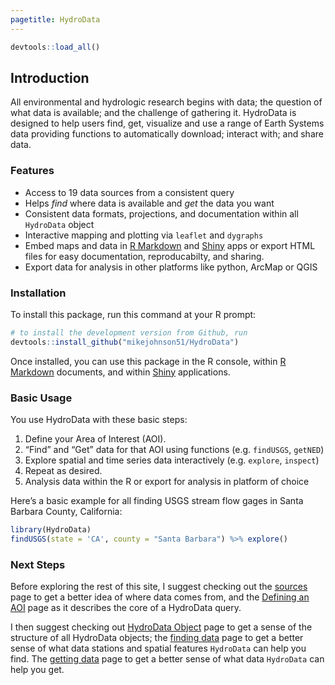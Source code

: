 ```yaml
---
pagetitle: HydroData
---
```


```r
devtools::load_all()
```

## Introduction

All environmental and hydrologic research begins with data; the question of what data is available; and the challenge of gathering it. HydroData is designed to help users find, get, visualize and use a range of Earth Systems data providing functions to automatically download; interact with; and share data.

### Features

* Access to 19 data sources from a consistent query
* Helps *find* where data is available and  *get* the data you want
* Consistent data formats, projections, and documentation within all `HydroData` object
* Interactive mapping and plotting via `leaflet` and `dygraphs`
* Embed maps and data in [R Markdown](http://rmarkdown.rstudio.com/) and [Shiny](http://shiny.rstudio.com/) apps or export HTML files for easy documentation, reproducabilty, and sharing.
* Export data for analysis in other platforms like python, ArcMap or QGIS

### Installation

To install this package, run this command at your R prompt:

```r
# to install the development version from Github, run
devtools::install_github("mikejohnson51/HydroData")
```

Once installed, you can use this package in the R console, within [R Markdown](http://rmarkdown.rstudio.com/) documents, and within [Shiny](http://shiny.rstudio.com/) applications.

### Basic Usage

You use HydroData with these basic steps:

1. Define your Area of Interest (AOI).
2. "Find" and "Get" data for that AOI using functions (e.g. `findUSGS`, `getNED`)
3. Explore spatial and time series data interactively (e.g. `explore`, `inspect`)
4. Repeat as desired.
5. Analysis data within the R or export for analysis in platform of choice

Here's a basic example for all finding USGS stream flow gages in Santa Barbara County, California:

```r
library(HydroData)
findUSGS(state = 'CA', county = "Santa Barbara") %>% explore()
```

### Next Steps

Before exploring the rest of this site, I suggest checking out the [sources](sources.html) page to get a better idea of where data comes from, and the [Defining an AOI](aoi.html) page as it describes the core of a HydroData query. 

I then suggest checking out [HydroData Object](hydrodata.html) page to get a sense of the structure of all HydroData objects; the [finding data](find.html) page to get a better sense of what data stations and spatial features `HydroData` can help you find. The [getting data](get.html) page to get a better sense of what data `HydroData` can help you get.

